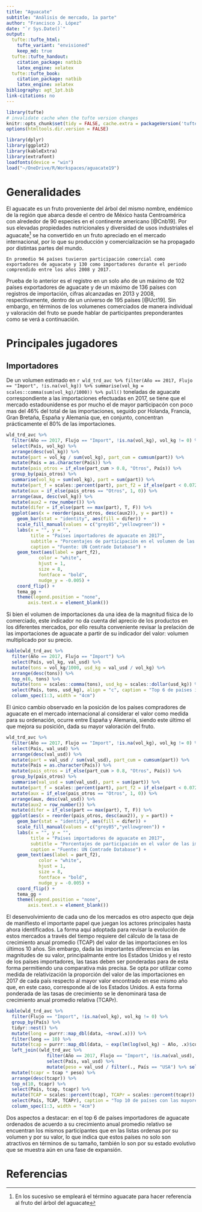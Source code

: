 ```yaml
---
title: "Aguacate"
subtitle: "Análisis de mercado, 1a parte"
author: "Francisco J. López"
date: "`r Sys.Date()`"
output:
  tufte::tufte_html:
    tufte_variant: "envisioned"
    keep_md: true
  tufte::tufte_handout:
    citation_package: natbib
    latex_engine: xelatex
  tufte::tufte_book:
    citation_package: natbib
    latex_engine: xelatex
bibliography: agt_1pt.bib
link-citations: no
---
```


```r
library(tufte)
# invalidate cache when the tufte version changes
knitr::opts_chunk$set(tidy = FALSE, cache.extra = packageVersion('tufte'))
options(htmltools.dir.version = FALSE)
```

```r
library(dplyr)
library(ggplot2)
library(kableExtra)
library(extrafont)
loadfonts(device = "win") 
load("~/OneDrive/R/Workspaces/aguacate19")
```


# Generalidades

El aguacate es un fruto proveniente del árbol del mismo nombre, endémico de la región que abarca desde el centro de México hasta Centroamérica con alrededor de 90 especies en el continente americano [@Cnb19]. Por sus elevadas propiedades nutricionales y diversidad de usos industriales el aguacate^[En los sucesivo se empleará el término aguacate para hacer referencia al fruto del árbol del aguacate] se ha convertido en un fruto apreciado en el mercado internacional, por lo que su producción y comercialización se ha propagado por distintas partes del mundo.

```marginfigure
En promedio 94 países tuvieron participación comercial como exportadores de aguacate y 130 como importadores durante el periodo comprendido entre los años 2008 y 2017.
```
Prueba de lo anterior es el registro en un solo año de un máximo de 102 países exportadores de aguacate y de un máximo de 136 países con registros de importación, cifras alcanzadas en 2013 y 2008, respectivamente, dentro de un universo de 195 países [@Uct19]. Sin embargo, en términos de los volumenes comerciados de manera individual y valoración del fruto se puede hablar de participantes preponderantes como se verá a continuación. 

# Principales jugadores

## Importadores

De un volumen estimado en `r wld_trd_avc %>% filter(Año == 2017, Flujo == "Import", !is.na(vol_kg)) %>% summarise(vol_kg = scales::comma(sum(vol_kg)/1000)) %>% pull() ` toneladas de aguacate correspondiente a las importaciones efectuadas en 2017, se tiene que el mercado estadounidense es por mucho el de mayor participacón con poco mas del 46% del total de las importaciones, seguido por Holanda, Francia, Gran Bretaña, España y Alemania que, en conjunto, concentran prácticamente el 80% de las importaciones.

```r
wld_trd_avc %>%
  filter(Año == 2017, Flujo == "Import", !is.na(vol_kg), vol_kg != 0) %>% 
  select(País, vol_kg) %>% 
  arrange(desc(vol_kg)) %>% 
  mutate(part = vol_kg / sum(vol_kg), part_cum = cumsum(part)) %>% 
  mutate(País = as.character(País)) %>% 
  mutate(pais_otros = if_else(part_cum > 0.8, "Otros", País)) %>% 
  group_by(pais_otros) %>% 
  summarise(vol_kg = sum(vol_kg), part = sum(part)) %>%
  mutate(part_f = scales::percent(part), part_f2 = if_else(part < 0.072, "", part_f)) %>% 
  mutate(aux = if_else(pais_otros == "Otros", 1, 0)) %>% 
  arrange(aux, desc(vol_kg)) %>%
  mutate(aux2 = row_number()) %>%
  mutate(difer = if_else(part == max(part), T, F)) %>% 
  ggplot(aes(x = reorder(pais_otros, desc(aux2)), y = part)) + 
    geom_bar(stat = "identity", aes(fill = difer)) +
    scale_fill_manual(values = c("grey85","yellowgreen")) +
    labs(x = "", y = "",
         title = "Países importadores de aguacate en 2017",
         subtitle = "Porcentajes de participación en el volumen de las importaciones",
         caption = "Fuente: UN Comtrade Database") +
    geom_text(aes(label = part_f2),
            color = "white",
            hjust = 1,
            size = 8,
            fontface = "bold",
            nudge_y = -0.005) +
    coord_flip() +
    tema_gg +
    theme(legend.position = "none",
        axis.text.x = element_blank())
```

Si bien el volumen de importaciones da una idea de la magnitud física de lo comerciado, este indicador no da cuenta del aprecio de los productos en los diferentes mercados, por ello resulta conveniente revisar la prelación de las importaciones de aguacate a partir de su indicador del valor: volumen multiplicado por su precio.

```r
kable(wld_trd_avc %>% 
  filter(Año == 2017, Flujo == "Import") %>% 
  select(País, vol_kg, val_usd) %>% 
  mutate(tons = vol_kg/1000, usd_kg = val_usd / vol_kg) %>%
  arrange(desc(tons)) %>% 
  top_n(6, tons) %>% 
  mutate(tons = scales::comma(tons), usd_kg = scales::dollar(usd_kg)) %>%
  select(País, tons, usd_kg), align = "c", caption = "Top 6 de países importadores de aguacate en 2017 (fuente: UN Comtrade Database)") %>%  
  column_spec(1:3, width = "4cm")
```

El único cambio observado en la posición de los países compradores de aguacate en el mercado internacional al considerar el valor como medida para su ordenación, ocurre entre España y Alemania, siendo este último el que mejora su posición, dada su mayor valoración del fruto. 

```r
wld_trd_avc %>%
  filter(Año == 2017, Flujo == "Import", !is.na(vol_kg), vol_kg != 0) %>% 
  select(País, val_usd) %>% 
  arrange(desc(val_usd)) %>% 
  mutate(part = val_usd / sum(val_usd), part_cum = cumsum(part)) %>% 
  mutate(País = as.character(País)) %>% 
  mutate(pais_otros = if_else(part_cum > 0.8, "Otros", País)) %>% 
  group_by(pais_otros) %>% 
  summarise(val_usd = sum(val_usd), part = sum(part)) %>%
  mutate(part_f = scales::percent(part), part_f2 = if_else(part < 0.072, "", part_f)) %>% 
  mutate(aux = if_else(pais_otros == "Otros", 1, 0)) %>% 
  arrange(aux, desc(val_usd)) %>%
  mutate(aux2 = row_number()) %>%
  mutate(difer = if_else(part == max(part), T, F)) %>% 
  ggplot(aes(x = reorder(pais_otros, desc(aux2)), y = part)) + 
    geom_bar(stat = "identity", aes(fill = difer)) +
    scale_fill_manual(values = c("grey85","yellowgreen")) +
    labs(x = "", y = "",
         title = "Países importadores de aguacate en 2017",
         subtitle = "Porcentajes de participación en el valor de las importaciones",
         caption = "Fuente: UN Comtrade Database") +
    geom_text(aes(label = part_f2),
            color = "white",
            hjust = 1,
            size = 8,
            fontface = "bold",
            nudge_y = -0.005) +
    coord_flip() +
    tema_gg +
    theme(legend.position = "none",
        axis.text.x = element_blank())
```

El desenvolvimiento de cada uno de los mercados es otro aspecto que deja de manifiesto el importante papel que juegan los actores principales hasta ahora identificados. La forma aquí adoptada para revisar la evolución de estos mercados a través del tiempo requiere del cálculo de la tasa de crecimiento anual promedio (TCAP) del valor de las importaciones en los últimos 10 años. Sin embargo, dada las importantes diferencias en las magnitudes de su valor, principalmante entre los Estados Unidos y el resto de los países importadores, las tasas deben ser ponderadas para de esta forma permitiendo una comparativa más precisa. Se opta por utilizar como medida de relativización la proporción del valor de las importaciones en 2017 de cada país respecto al mayor valor encontrado en ese mismo año que, en este caso, corresponde al de los Estados Unidos. A esta forma ponderada de las tasas de crecimiento se le denominará tasa de crecimiento anual promedio relativa (TCAPr).

```r
kable(wld_trd_avc %>% 
  filter(Flujo == "Import", !is.na(vol_kg), vol_kg != 0) %>% 
  group_by(País) %>% 
  tidyr::nest() %>% 
  mutate(long = purrr::map_dbl(data, ~nrow(.x))) %>% 
  filter(long == 10) %>% 
  mutate(tcap = purrr::map_dbl(data, ~ exp(lm(log(vol_kg) ~ Año, .x)$coefficient[2])-1)) %>% 
  left_join((wld_trd_avc %>% 
               filter(Año == 2017, Flujo == "Import", !is.na(val_usd), val_usd != 0) %>% 
               select(País, val_usd) %>% 
               mutate(peso = val_usd / filter(., País == "USA") %>% select(val_usd) %>%  pull()))) %>% 
  mutate(tcapr = tcap * peso) %>%   
  arrange(desc(tcapr)) %>% 
  top_n(10, tcapr) %>% 
  select(País, tcap, tcapr) %>% 
  mutate(TCAP = scales::percent(tcap), TCAPr = scales::percent(tcapr)) %>% 
  select(País, TCAP, TCAPr), caption = "Top 10 de países con las mayores tasas relativas de crecimiento anual promedio del valor de las importaciones de aguacate, 2008-2017 (fuente: UN Comtrade Database)", align = "c") %>% 
  column_spec(1:3, width = "4cm")
```

Dos aspectos a destacar: en el top 6 de países importadores de aguacate ordenados de acuerdo a su crecimiento anual promedio relativo se encuentran los mismos participantes que en las listas ordenas por su volumen y por su valor, lo que indica que estos países no solo son atractivos en términos de su tamaño, también lo son por su estado evolutivo que se muestra aún en una fase de expansión. 

# Referencias